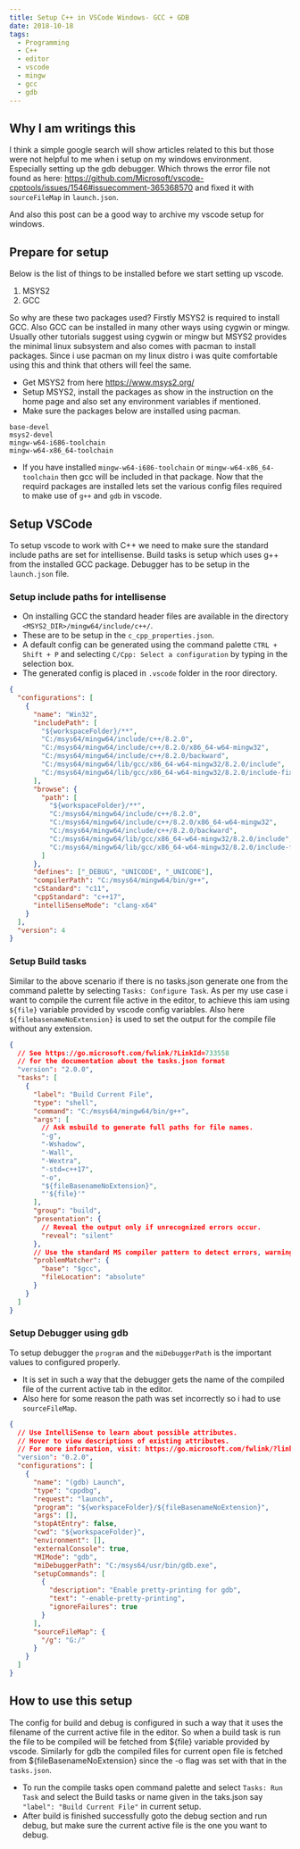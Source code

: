 ```yaml
---
title: Setup C++ in VSCode Windows- GCC + GDB
date: 2018-10-18
tags:
  - Programming
  - C++
  - editor
  - vscode
  - mingw
  - gcc
  - gdb
---
```


## Why I am writings this

I think a simple google search will show articles related to this but those were not helpful to me when i setup on my windows environment. Especially setting up the gdb debugger. Which throws the error file not found as here: https://github.com/Microsoft/vscode-cpptools/issues/1546#issuecomment-365368570 and fixed it with `sourceFileMap` in `launch.json`.

And also this post can be a good way to archive my vscode setup for windows.

## Prepare for setup

Below is the list of things to be installed before we start setting up vscode.

1. MSYS2
2. GCC

So why are these two packages used? Firstly MSYS2 is required to install GCC. Also GCC can be installed in many other ways using cygwin or mingw.
Usually other tutorials suggest using cygwin or mingw but MSYS2 provides the minimal linux subsystem and also comes with pacman to install packages. Since i use pacman on my linux distro i was quite comfortable using this and think that others will feel the same.

- Get MSYS2 from here https://www.msys2.org/
- Setup MSYS2, install the packages as show in the instruction on the home page and also set any environment variables if mentioned.
- Make sure the packages below are installed using pacman.

```
base-devel
msys2-devel
mingw-w64-i686-toolchain
mingw-w64-x86_64-toolchain
```

- If you have installed `mingw-w64-i686-toolchain` or `mingw-w64-x86_64-toolchain` then gcc will be included in that package.
  Now that the requird packages are installed lets set the various config files required to make use of `g++` and `gdb` in vscode.

## Setup VSCode

To setup vscode to work with C++ we need to make sure the standard include paths are set for intellisense.
Build tasks is setup which uses g++ from the installed GCC package.
Debugger has to be setup in the `launch.json` file.

### Setup include paths for intellisense

- On installing GCC the standard header files are available in the directory `<MSYS2_DIR>/mingw64/include/c++/`.
- These are to be setup in the `c_cpp_properties.json`.
- A default config can be generated using the command palette `CTRL + Shift + P` and selecting `C/Cpp: Select a configuration` by typing in the selection box.
- The generated config is placed in `.vscode` folder in the roor directory.

```json
{
  "configurations": [
    {
      "name": "Win32",
      "includePath": [
        "${workspaceFolder}/**",
        "C:/msys64/mingw64/include/c++/8.2.0",
        "C:/msys64/mingw64/include/c++/8.2.0/x86_64-w64-mingw32",
        "C:/msys64/mingw64/include/c++/8.2.0/backward",
        "C:/msys64/mingw64/lib/gcc/x86_64-w64-mingw32/8.2.0/include",
        "C:/msys64/mingw64/lib/gcc/x86_64-w64-mingw32/8.2.0/include-fixed"
      ],
      "browse": {
        "path": [
          "${workspaceFolder}/**",
          "C:/msys64/mingw64/include/c++/8.2.0",
          "C:/msys64/mingw64/include/c++/8.2.0/x86_64-w64-mingw32",
          "C:/msys64/mingw64/include/c++/8.2.0/backward",
          "C:/msys64/mingw64/lib/gcc/x86_64-w64-mingw32/8.2.0/include",
          "C:/msys64/mingw64/lib/gcc/x86_64-w64-mingw32/8.2.0/include-fixed"
        ]
      },
      "defines": ["_DEBUG", "UNICODE", "_UNICODE"],
      "compilerPath": "C:/msys64/mingw64/bin/g++",
      "cStandard": "c11",
      "cppStandard": "c++17",
      "intelliSenseMode": "clang-x64"
    }
  ],
  "version": 4
}
```

### Setup Build tasks

Similar to the above scenario if there is no tasks.json generate one from the command palette by selecting `Tasks: Configure Task`.
As per my use case i want to compile the current file active in the editor, to achieve this iam using `${file}` variable provided by vscode config variables.
Also here `${filebasenameNoExtension}` is used to set the output for the compile file without any extension.

```json
{
  // See https://go.microsoft.com/fwlink/?LinkId=733558
  // for the documentation about the tasks.json format
  "version": "2.0.0",
  "tasks": [
    {
      "label": "Build Current File",
      "type": "shell",
      "command": "C:/msys64/mingw64/bin/g++",
      "args": [
        // Ask msbuild to generate full paths for file names.
        "-g",
        "-Wshadow",
        "-Wall",
        "-Wextra",
        "-std=c++17",
        "-o",
        "${fileBasenameNoExtension}",
        "'${file}'"
      ],
      "group": "build",
      "presentation": {
        // Reveal the output only if unrecognized errors occur.
        "reveal": "silent"
      },
      // Use the standard MS compiler pattern to detect errors, warnings and infos
      "problemMatcher": {
        "base": "$gcc",
        "fileLocation": "absolute"
      }
    }
  ]
}
```

### Setup Debugger using gdb

To setup debugger the `program` and the `miDebuggerPath` is the important values to configured properly.

- It is set in such a way that the debugger gets the name of the compiled file of the current active tab in the editor.
- Also here for some reason the path was set incorrectly so i had to use `sourceFileMap`.

```json
{
  // Use IntelliSense to learn about possible attributes.
  // Hover to view descriptions of existing attributes.
  // For more information, visit: https://go.microsoft.com/fwlink/?linkid=830387
  "version": "0.2.0",
  "configurations": [
    {
      "name": "(gdb) Launch",
      "type": "cppdbg",
      "request": "launch",
      "program": "${workspaceFolder}/${fileBasenameNoExtension}",
      "args": [],
      "stopAtEntry": false,
      "cwd": "${workspaceFolder}",
      "environment": [],
      "externalConsole": true,
      "MIMode": "gdb",
      "miDebuggerPath": "C:/msys64/usr/bin/gdb.exe",
      "setupCommands": [
        {
          "description": "Enable pretty-printing for gdb",
          "text": "-enable-pretty-printing",
          "ignoreFailures": true
        }
      ],
      "sourceFileMap": {
        "/g": "G:/"
      }
    }
  ]
}
```

## How to use this setup

The config for build and debug is configured in such a way that it uses the filename of the current active file in the editor.
So when a build task is run the file to be compiled will be fetched from ${file} variable provided by vscode.
Similarly for gdb the compiled files for current open file is fetched from ${fileBasenameNoExtension} since the -o flag was set with that in the `tasks.json`.

- To run the compile tasks open command palette and select `Tasks: Run Task` and select the Build tasks or name given in the taks.json say `"label": "Build Current File"` in current setup.
- After build is finished successfully goto the debug section and run debug, but make sure the current active file is the one you want to debug.
